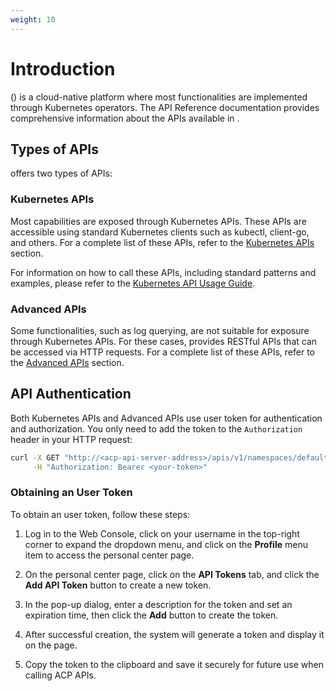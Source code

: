 ```yaml
---
weight: 10
---
```


# Introduction

<Term name="product" /> (<Term name="productShort" />) is a cloud-native platform where most functionalities are implemented through Kubernetes operators. The <Term name="productShort" /> API Reference documentation provides comprehensive information about the APIs available in <Term name="productShort" />.

## Types of APIs

<Term name="productShort" /> offers two types of APIs:

### Kubernetes APIs

Most <Term name="productShort" /> capabilities are exposed through Kubernetes APIs. These APIs are accessible using standard Kubernetes clients such as kubectl, client-go, and others. For a complete list of these APIs, refer to the [Kubernetes APIs](../kubernetes_apis/) section.

For information on how to call these APIs, including standard patterns and examples, please refer to the [Kubernetes API Usage Guide](./kubernetes_api_usage).

### Advanced APIs

Some functionalities, such as log querying, are not suitable for exposure through Kubernetes APIs. For these cases, <Term name="productShort" /> provides RESTful APIs that can be accessed via HTTP requests. For a complete list of these APIs, refer to the [Advanced APIs](../advanced_apis/) section.

## API Authentication

Both <Term name="productShort" /> Kubernetes APIs and Advanced APIs use <Term name="productShort" /> user token for authentication and authorization. You only need to add the token to the `Authorization` header in your HTTP request:

```bash
curl -X GET "http://<acp-api-server-address>/apis/v1/namespaces/default/pods" \
     -H "Authorization: Bearer <your-token>"
```

### Obtaining an <Term name="productShort" /> User Token

To obtain an <Term name="productShort" /> user token, follow these steps:

1. Log in to the <Term name="productShort" /> Web Console, click on your username in the top-right corner to expand the dropdown menu, and click on the **Profile** menu item to access the personal center page.

2. On the personal center page, click on the **API Tokens** tab, and click the **Add API Token** button to create a new token.

3. In the pop-up dialog, enter a description for the token and set an expiration time, then click the **Add** button to create the token.

4. After successful creation, the system will generate a token and display it on the page.

5. Copy the token to the clipboard and save it securely for future use when calling ACP APIs.
